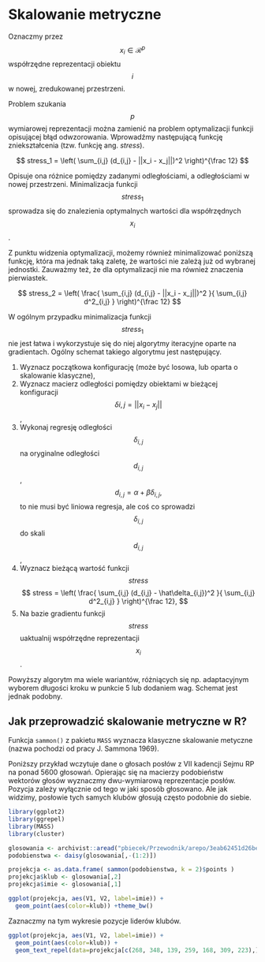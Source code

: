 # Skalowanie metryczne

Oznaczmy przez $$x_i \in \mathcal R^p$$ współrzędne reprezentacji obiektu $$i$$ w nowej, zredukowanej przestrzeni.

Problem szukania $$p$$ wymiarowej reprezentacji można zamienić na problem optymalizacji funkcji opisującej błąd odwzorowania. Wprowadźmy następującą funkcję zniekształcenia (tzw. funkcję ang. *stress*).

$$
stress_1 = \left( \sum_{i,j} (d_{i,j} - ||x_i - x_j||)^2 \right)^{\frac 12}
$$

Opisuje ona różnice pomiędzy zadanymi odległościami, a odległościami w nowej przestrzeni. Minimalizacja funkcji $$stress_1$$ sprowadza się do znalezienia optymalnych wartości dla współrzędnych $$x_i$$. 

Z punktu widzenia optymalizacji, możemy również minimalizować poniższą funkcję, która ma jednak taką zaletę, że wartości nie zależą już od wybranej jednostki. Zauważmy też, że dla optymalizacji nie ma również znaczenia pierwiastek. 

$$
stress_2 = \left( \frac{ \sum_{i,j} (d_{i,j} - ||x_i - x_j||)^2 }{ \sum_{i,j} d^2_{i,j} } \right)^{\frac 12}
$$


W ogólnym przypadku minimalizacja funkcji $$stress_1$$ nie jest łatwa i wykorzystuje się do niej algorytmy iteracyjne oparte na gradientach. Ogólny schemat takiego algorytmu jest następujący.

1. Wyznacz początkowa konfigurację (może być losowa, lub oparta o skalowanie klasyczne),
2. Wyznacz macierz odległości pomiędzy obiektami w bieżącej konfiguracji $$\delta{i,j} = ||x_i - x_j||$$,
3. Wykonaj regresję odległości $$\delta_{i,j}$$ na oryginalne odległości $$d_{i,j}$$,
$$
d_{i,j} = \alpha + \beta \delta_{i,j},
$$
to nie musi być liniowa regresja, ale coś co sprowadzi $$\delta_{i,j}$$ do skali $$d_{i,j}$$,
4. Wyznacz bieżącą wartość funkcji $$stress$$
$$
stress = \left( \frac{ \sum_{i,j} (d_{i,j} - \hat\delta_{i,j})^2 }{ \sum_{i,j} d^2_{i,j} } \right)^{\frac 12},
$$
5. Na bazie gradientu funkcji $$stress$$ uaktualnij współrzędne reprezentacji $$x_i$$. 

Powyższy algorytm ma wiele wariantów, różniących się np. adaptacyjnym wyborem długości kroku w punkcie 5 lub dodaniem wag. Schemat jest jednak podobny.


## Jak przeprowadzić skalowanie metryczne w R?

Funkcja `sammon()` z pakietu `MASS` wyznacza klasyczne skalowanie metyczne (nazwa pochodzi od pracy J. Sammona 1969).

Poniższy przykład wczytuje dane o głosach posłów z VII kadencji Sejmu RP na ponad 5600 głosowań. Opierając się na macierzy podobieństw wektorów głosów wyznaczmy dwu-wymiarową reprezentacje posłów. Pozycja zależy wyłącznie od tego w jaki sposób głosowano. Ale jak widzimy, posłowie tych samych klubów głosują często podobnie do siebie.

```r
library(ggplot2)
library(ggrepel)
library(MASS)
library(cluster)

glosowania <- archivist::aread("pbiecek/Przewodnik/arepo/3eab62451d26be6d14fe99dda69675ca")
podobienstwa <- daisy(glosowania[,-(1:2)])

projekcja <- as.data.frame( sammon(podobienstwa, k = 2)$points )
projekcja$klub <- glosowania[,2]
projekcja$imie <- glosowania[,1]

ggplot(projekcja, aes(V1, V2, label=imie)) + 
  geom_point(aes(color=klub)) +theme_bw()
```

Zaznaczmy na tym wykresie pozycje liderów klubów.

```r
ggplot(projekcja, aes(V1, V2, label=imie)) + 
  geom_point(aes(color=klub)) +
  geom_text_repel(data=projekcja[c(268, 348, 139, 259, 168, 309, 223),]) +theme_bw()
```

